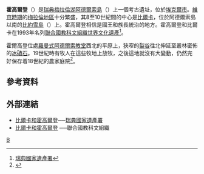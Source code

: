 {{世界文化遗产概要表
| site_img = File:Adelsö_September_2014_02.jpg
| site_img_capt = 
| site_img_width = 350px
| zh_name = [[比爾卡|比爾卡]]和霍高爾登
| en_name = Birka and Hovgården
| fr_name = Birka et Hovgården
| country = {{SWE}}
| Region = 欧洲和北美地区
| criterion_c = (iii)(iv)
| rg_year = 1993
| ex_rg_year = 
| remarks = 
| org_url = http://whc.unesco.org/en/list/555
| map_img = 
| map_img_width = }}
'''霍高爾登'''（{{lang|sv|Hovgården}}）是[[瑞典|瑞典]][[梅拉倫湖|梅拉倫湖]][[阿德爾索島|阿德爾索島]]（{{lang|sv|Adelsö}}）上一個考古遺址，位於[[埃克爾市|埃克爾市]]。[[維京時期|維京時期]]的[[梅拉倫地區|梅拉倫地區]]十分繁盛，其8至10世紀間的中心是[[比爾卡|比爾卡]]，位於阿德爾索島以南的[[比約雪島|比約雪島]]（{{lang|sv|Björkö}}）上。霍高爾登相信是國王和族長統治的地方。霍高爾登和比爾卡在1993年名列[[聯合國教科文組織|聯合國教科文組織]][[世界文化遺產|世界文化遺產]]<ref name="RAÄ">[[瑞典國家遺產署|瑞典國家遺產署]]</ref>。

霍爾高登位處[[羅曼式建築|羅曼式]][[阿德爾索教堂|阿德爾索教堂]]西北的平原上，狹窄的[[裂谷|裂谷]]往北伸延至叢林密佈的[[冰磧石|冰磧石]]。19世紀時有牧人在這些牧地上放牧，之後這地就沒有大變動，仍然完好保存着18世紀的農家庭院<ref name="Bratt">{{cite book | title = Mälaröarna - kulturhistoriska miljöer | first = Peter | last = Bratt | pages = 86–88 | publisher = Stiftelsen Stockholms Läns Museum | year = 1988 | language = sv| isbn = 91-870006-06-5}}</ref>。

==參考資料==
{{reflist}}

==外部連結==
{{Commons|Birka och Hovgården|比爾卡和霍高爾登}}
*[https://web.archive.org/web/20060718051446/http://www.raa.se/varveng/birkae.asp 比爾卡和霍高爾登]──[[瑞典國家遺產署|瑞典國家遺產署]]
*[http://whc.unesco.org/sites/555.htm 比爾卡和霍高爾登] {{Wayback|url=http://whc.unesco.org/sites/555.htm |date=20080705184105 }}──聯合國教科文組織
{{瑞典世界遗产}}
[[分類:瑞典世界遺產|B]]